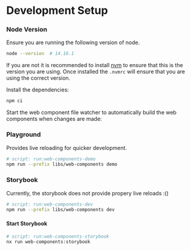 
<Meta title="Setup/Development" />

# Development Setup

### Node Version

Ensure you are running the following version of node.

```bash
node --version  # 14.16.1
```

If you are not it is recommended to install [nvm](https://github.com/nvm-sh/nvm) to ensure that this is the version you are using. Once installed the `.nvmrc` will ensure that you are using the correct version.


Install the dependencies:

```bash
npm ci
```

Start the web component file watcher to automatically build the web components when changes are made:


### Playground

Provides live reloading for quicker development.

```bash
# script: run:web-components-demo
npm run --prefix libs/web-components demo
```

### Storybook

Currently, the storybook does not provide propery live reloads :()

```bash
# script: run:web-components-dev
npm run --prefix libs/web-components dev
```

#### Start Storybook

```bash
# script: run:web-components-storybook
nx run web-components:storybook
```
